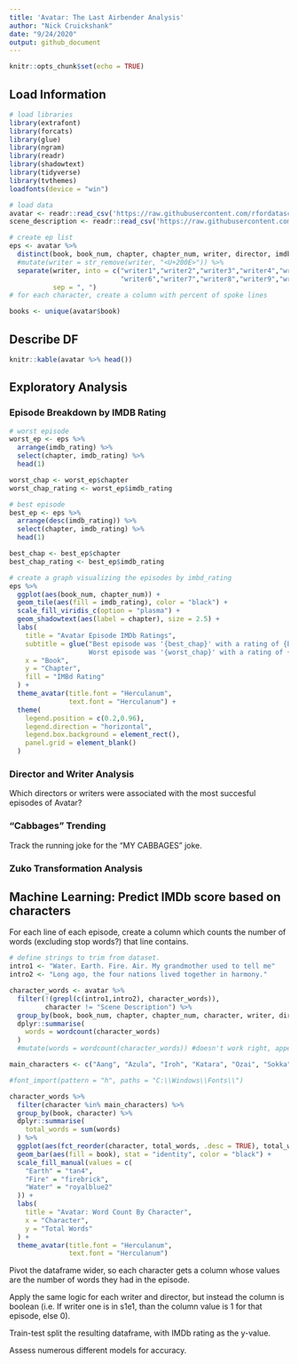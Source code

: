 ```yaml
---
title: 'Avatar: The Last Airbender Analysis'
author: "Nick Cruickshank"
date: "9/24/2020"
output: github_document
---
```


```r
knitr::opts_chunk$set(echo = TRUE)
```

## Load Information

```r
# load libraries
library(extrafont)
library(forcats)
library(glue)
library(ngram)
library(readr)
library(shadowtext)
library(tidyverse)
library(tvthemes)
loadfonts(device = "win")
```

```r
# load data
avatar <- readr::read_csv('https://raw.githubusercontent.com/rfordatascience/tidytuesday/master/data/2020/2020-08-11/avatar.csv')
scene_description <- readr::read_csv('https://raw.githubusercontent.com/rfordatascience/tidytuesday/master/data/2020/2020-08-11/scene_description.csv')
```


```r
# create ep list
eps <- avatar %>%
  distinct(book, book_num, chapter, chapter_num, writer, director, imdb_rating) %>%
  #mutate(writer = str_remove(writer, "<U+200E>")) %>%
  separate(writer, into = c("writer1","writer2","writer3","writer4","writer5",
                            "writer6","writer7","writer8","writer9","writer10"),
           sep = ", ")
# for each character, create a column with percent of spoke lines

books <- unique(avatar$book)
```

## Describe DF

```r
knitr::kable(avatar %>% head())
```

## Exploratory Analysis

### Episode Breakdown by IMDB Rating

```r
# worst episode
worst_ep <- eps %>%
  arrange(imdb_rating) %>%
  select(chapter, imdb_rating) %>%
  head(1)

worst_chap <- worst_ep$chapter
worst_chap_rating <- worst_ep$imdb_rating

# best episode
best_ep <- eps %>%
  arrange(desc(imdb_rating)) %>%
  select(chapter, imdb_rating) %>%
  head(1)

best_chap <- best_ep$chapter
best_chap_rating <- best_ep$imdb_rating
```


```r
# create a graph visualizing the episodes by imbd_rating
eps %>%
  ggplot(aes(book_num, chapter_num)) + 
  geom_tile(aes(fill = imdb_rating), color = "black") + 
  scale_fill_viridis_c(option = "plasma") + 
  geom_shadowtext(aes(label = chapter), size = 2.5) + 
  labs(
    title = "Avatar Episode IMDb Ratings",
    subtitle = glue("Best episode was '{best_chap}' with a rating of {best_chap_rating}\n
                    Worst episode was '{worst_chap}' with a rating of {worst_chap_rating}"),
    x = "Book",
    y = "Chapter",
    fill = "IMBd Rating"
  ) +
  theme_avatar(title.font = "Herculanum",
               text.font = "Herculanum") + 
  theme(
    legend.position = c(0.2,0.96),
    legend.direction = "horizontal",
    legend.box.background = element_rect(),
    panel.grid = element_blank()
  )
```

### Director and Writer Analysis

Which directors or writers were associated with the most succesful episodes of Avatar?

### "Cabbages" Trending

Track the running joke for the "MY CABBAGES" joke.

### Zuko Transformation Analysis

## Machine Learning: Predict IMDb score based on characters

For each line of each episode, create a column which counts the number of words (excluding stop words?) that line contains.

```r
# define strings to trim from dataset.
intro1 <- "Water. Earth. Fire. Air. My grandmother used to tell me"
intro2 <- "Long ago, the four nations lived together in harmony."

character_words <- avatar %>%
  filter(!(grepl(c(intro1,intro2), character_words)),
         character != "Scene Description") %>%
  group_by(book, book_num, chapter, chapter_num, character, writer, director, imdb_rating) %>%
  dplyr::summarise(
    words = wordcount(character_words)
  )
  #mutate(words = wordcount(character_words)) #doesn't work right, appears to work within a summarise
```

```r
main_characters <- c("Aang", "Azula", "Iroh", "Katara", "Ozai", "Sokka", "Toph", "Zuko")

#font_import(pattern = "h", paths = "C:\\Windows\\Fonts\\")

character_words %>%
  filter(character %in% main_characters) %>%
  group_by(book, character) %>%
  dplyr::summarise(
    total_words = sum(words)
  ) %>%
  ggplot(aes(fct_reorder(character, total_words, .desc = TRUE), total_words)) + 
  geom_bar(aes(fill = book), stat = "identity", color = "black") + 
  scale_fill_manual(values = c(
    "Earth" = "tan4",
    "Fire" = "firebrick",
    "Water" = "royalblue2"
  )) +
  labs(
    title = "Avatar: Word Count By Character",
    x = "Character",
    y = "Total Words"
  ) +
  theme_avatar(title.font = "Herculanum",
               text.font = "Herculanum")
```


Pivot the dataframe wider, so each character gets a column whose values are the number of words they had in the episode.

Apply the same logic for each writer and director, but instead the column is boolean (i.e. If writer one is in s1e1, than the column value is 1 for that episode, else 0).

Train-test split the resulting dataframe, with IMDb rating as the y-value.

Assess numerous different models for accuracy.

